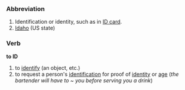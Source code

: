 ===Abbreviation===
#Identification or identity, such as in [[ID card]].
#[[Idaho]] (US state)

===Verb===

'''to ID'''

#to [[identify]] (an object, etc.)
#to request a person's [[identification]] for proof of [[identity]] or [[age]] (''the bartender will have to ~ you before serving you a drink'')